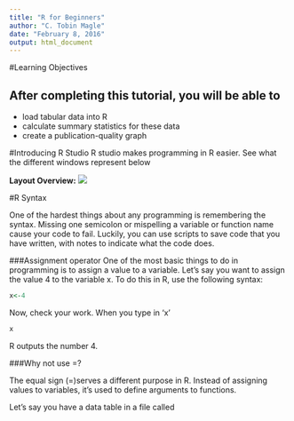 ```yaml
---
title: "R for Beginners"
author: "C. Tobin Magle"
date: "February 8, 2016"
output: html_document
---
```

#Learning Objectives

## After completing this tutorial, you will be able to 
* load tabular data into R
* calculate summary statistics for these data
* create a publication-quality graph

#Introducing R Studio
R studio makes programming in R easier. See what the different windows
represent below

**Layout Overview:** ![](Rstudio.png)

#R Syntax

One of the hardest things about any programming is remembering the syntax. 
Missing one semicolon or mispelling a variable or function name cause your code 
to fail. Luckily, you can use scripts to save code that you have written, with 
notes to indicate what the code does.

###Assignment operator
One of the most basic things to do in programming is to assign a value to a 
variable. Let's say you want to assign the value 4 to the variable x. 
To do this in R, use the following syntax: 

```r
x<-4
```

Now, check your work. When you type in 'x'

```r
x
```

R outputs the number 4. 

###Why not use =?

The equal sign (=)serves a different purpose in R. Instead of assigning values 
to variables, it's used to define arguments to functions.

Let's say you have a data table in a file called 

